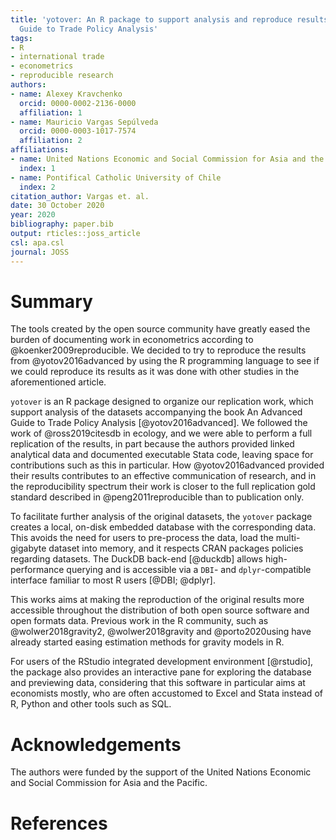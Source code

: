 ```yaml
---
title: 'yotover: An R package to support analysis and reproduce results from An Advanced
  Guide to Trade Policy Analysis'
tags:
- R
- international trade
- econometrics
- reproducible research
authors:
- name: Alexey Kravchenko
  orcid: 0000-0002-2136-0000
  affiliation: 1
- name: Mauricio Vargas Sepúlveda
  orcid: 0000-0003-1017-7574
  affiliation: 2
affiliations:
- name: United Nations Economic and Social Commission for Asia and the Pacific
  index: 1
- name: Pontifical Catholic University of Chile
  index: 2
citation_author: Vargas et. al.
date: 30 October 2020
year: 2020
bibliography: paper.bib
output: rticles::joss_article
csl: apa.csl
journal: JOSS
---
```


# Summary

The tools created by the open source community have greatly eased the burden of documenting work in econometrics according to @koenker2009reproducible. We decided to try to reproduce the results from @yotov2016advanced by using the R programming language to see if we could reproduce its results as it was done with other studies in the aforementioned article.

`yotover` is an R package designed to organize our replication work, which support analysis of the datasets accompanying the book An Advanced Guide to Trade Policy Analysis [@yotov2016advanced]. We followed the work of @ross2019citesdb in ecology, and we were able to perform a full replication of the results, in part because the authors provided linked analytical data and documented executable Stata code, leaving space for contributions such as this in particular. How @yotov2016advanced provided their results contributes to an effective communication of research, and in the reproducibility spectrum their work is closer to the full replication gold standard described in @peng2011reproducible than to publication only.

To facilitate further analysis of the original datasets, the `yotover` package creates a local, on-disk embedded database with the corresponding data. This avoids the need for users to pre-process the data, load the multi-gigabyte dataset into memory, and it respects CRAN packages policies regarding datasets. The DuckDB back-end [@duckdb] allows high-performance querying and is accessible via a `DBI`- and `dplyr`-compatible interface familiar to most R users [@DBI; @dplyr].

This works aims at making the reproduction of the original results more accessible throughout the distribution of both open source software and open formats data. Previous work in the R community, such as @wolwer2018gravity2, @wolwer2018gravity and @porto2020using have already started easing estimation methods for gravity models in R.

For users of the RStudio integrated development environment [@rstudio], the package also provides an interactive pane for exploring the database and previewing data, considering that this software in particular aims at economists mostly, who are often accustomed to Excel and Stata instead of R, Python and other tools such as SQL.

# Acknowledgements

The authors were funded by the support of the United Nations Economic and Social Commission for Asia and the Pacific.

# References
